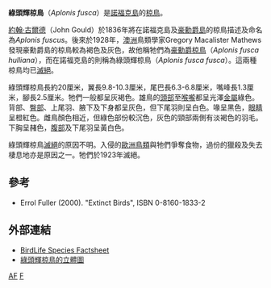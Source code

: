 {{Speciesbox
| status = EX
| status_system = IUCN3.1
| status_ref = <ref>{{cite iucn|url=https://www.iucnredlist.org/details/22710511/0 |title=''Aplonis fusca'' |author=BirdLife International |author-link=BirdLife International |year=2012 |access-date=26 November 2013|ref=harv}}</ref>
| extinct = 1923年
| image = Aplonis fuscus hullianus.jpg
| genus = Aplonis
| species = fusca
| authority = ([[約翰·古爾德|Gould]], 1836)
| synonyms =
* ''Aplonis fuscus''
}}
'''綠頭輝椋鳥'''（''Aplonis fusca''）是[[諾福克島|諾福克島]]的[[椋鳥|椋鳥]]。

[[約翰·古爾德|約翰·古爾德]]（John Gould）於1836年將在諾福克島及[[豪勳爵島|豪勳爵島]]的椋鳥描述及命名為''Aplonis fuscus''。後來於1928年，[[澳洲|澳洲]]鳥類學家Gregory Macalister Mathews發現豪勳爵島的椋鳥較為褐色及灰色，故他稱牠們為[[豪勳爵椋鳥|豪勳爵椋鳥]]（''Aplonis fusca hulliana''），而在諾福克島的則稱為綠頭輝椋鳥（''Aplonis fusca fusca''）。這兩種椋鳥均已[[滅絕|滅絕]]。

綠頭輝椋鳥長約20厘米，翼長9.8-10.3厘米，尾巴長6.3-6.8厘米，嘴峰長1.3厘米，腳長2.5厘米。牠們一般都呈灰褐色。雄鳥的[[頭部|頭部]]至[[喉嚨|喉嚨]]都呈光澤[[金屬|金屬]]綠色。背部、[[臀部|臀部]]、上尾羽、腋下及下身都呈灰色，但下尾羽則呈白色。喙呈黑色，[[眼睛|眼睛]]呈橙紅色。雌鳥顏色相近，但綠色部份較沉色，灰色的頸部兩側有淡褐色的羽毛。下胸呈赭色，[[腹部|腹部]]及下尾羽呈黃白色。

綠頭輝椋鳥[[滅絕|滅絕]]的原因不明。入侵的[[歐洲|歐洲]][[鳥類|鳥類]]與牠們爭奪食物，過份的獵殺及失去棲息地亦是原因之一。牠們於1923年滅絕。

==參考==
* Errol Fuller (2000). "Extinct Birds", ISBN 0-8160-1833-2

==外部連結==
* [http://www.birdlife.org/datazone/species/index.html?action=SpcHTMDetails.asp&sid=6741&m=0 BirdLife Species Factsheet] {{Wayback|url=http://www.birdlife.org/datazone/species/index.html?action=SpcHTMDetails.asp&sid=6741&m=0 |date=20081229124031 }}
* [https://web.archive.org/web/20110608000712/http://nlbif.eti.uva.nl/naturalis/detail?lang=uk&id=30 綠頭輝椋鳥的立體圖]
{{Taxonbar|from=Q3728563}}

[[Category:IUCN紅色名錄絕滅物種|AF]]
[[Category:辉椋鸟属|F]]